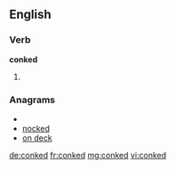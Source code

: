==English==

===Verb===
'''conked'''

# {{past of|[[conk]]}}

===Anagrams===
* {{alphagram|cdekno}}
* [[nocked#English|nocked]]
* [[on deck#English|on deck]]

[[de:conked]]
[[fr:conked]]
[[mg:conked]]
[[vi:conked]]